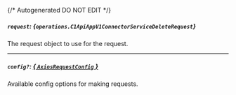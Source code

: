{/* Autogenerated DO NOT EDIT  */}

##### `request`: *{`operations.C1ApiAppV1ConnectorServiceDeleteRequest`}*
The request object to use for the request.
<Collapsible openLabel={Labels.showProperties} closeLabel={Labels.hideProperties}>
    <C1ApiAppV1ConnectorServiceDeleteRequest/>
</Collapsible>

---
##### `config?`: [*{ `AxiosRequestConfig` }*](https://axios-http.com/docs/req_config)
Available config options for making requests.


